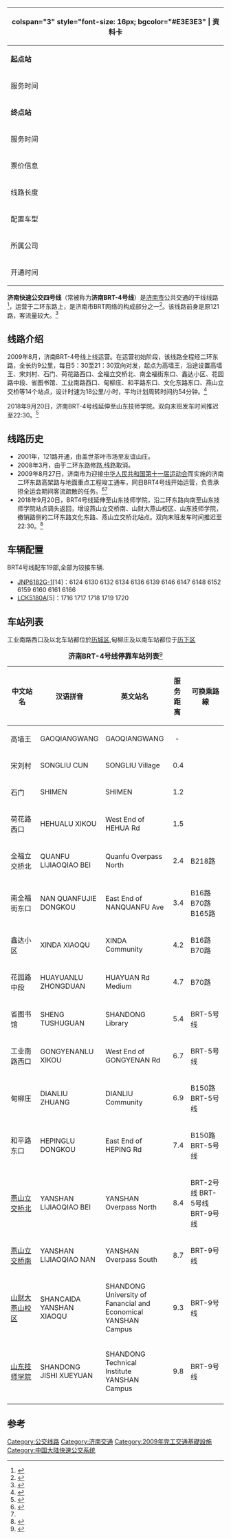 <includeonly>[[Category:公交线路|Category:公交线路]]</includeonly>
{| align=right border="1" class="infobox" style="font-size:90%;text-align:center;width:23em;"
! colspan="3" style="font-size: 16px; bgcolor="#E3E3E3" | <FONT COLOR=RED><BIG><u>{{PAGENAME}}</u></BIG></FONT>资料卡
|-
| '''起点站'''
| colspan="2" | '''[[高墙王|高墙王]]'''
|-
| 服务时间
| colspan="2" | 05:30-22:30
|-
| '''终点站'''
| colspan="2" | '''[[山东技师学院|山东技师学院]]'''
|-
| 服务时间
| colspan="2" | 05:30-22:30
|-
| 票价信息
| colspan="2" | 投币二元,公交卡8折,两小时内换乘六折;学生卡四折,其他城市交联卡无折扣
|-
| 线路长度
|9.8 千米
|-
| 配置车型
| colspan="2"|JNP6182G-1,LCK5180A
|-
| 所属公司
| colspan="2" |济南市公交集团干线公交分公司
|-
| 开通时间
| colspan="2" |2009年8月27日
|}
<noinclude>
[[Category:济南交通|Category:济南交通]]
[[Category:2009年完工交通基礎設施|Category:2009年完工交通基礎設施]]
[[Category:中国大陆快速公交系统|Category:中国大陆快速公交系统]]
</noinclude>

'''济南快速公交四号线'''（常被称为'''济南BRT-4号线'''）是[[济南市|济南市]]公共交通的干线线路<ref>{{Cite web|title=智能化将助济南迈入“公交都市”手机一查便知|url=http://sd.dzwww.com/sdnews/201211/t20121101_7599218.htm|accessdate=2020-08-18|author=张梦尧、王晓迪|date=2012-11-01|format=|publisher=山东商报|language=}}</ref>，运营于二环东路上，是济南市BRT网络的构成部分之一<ref>{{Cite web|title=济南:形成国内首个BRT网络|url=http://yantai.dzwww.com/xinwen/sdxw/sdxwrd/200910/t20091012_5103750.htm|accessdate=2020-08-18|author=齐鲁晚报|date=2009-10-12|format=|publisher=大众网烟台站|language=}}</ref>。该线路前身是原121路，客流量较大。<ref>{{Cite web|title=济南公交开通试运行BRT9号线，同时优化BRT4号线|url=http://jinan.dzwww.com/yc/201809/t20180922_16649148.htm|accessdate=2020-08-18|author=张帆|date=2018-09-22|format=|publisher=大众网·济南|language=}}</ref>

==线路介绍==
2009年8月，济南BRT-4号线上线运营。在运营初始阶段，该线路全程经二环东路，全长约9公里，每日5：30至21：30双向对发，起点为高墙王，沿途设置高墙王、宋刘村、石门、荷花路西口、全福立交桥北、南全福街东口、鑫达小区、花园路中段、省图书馆、工业南路西口、甸柳庄、和平路东口、文化东路东口、燕山立交桥等14个站点，设计时速为18公里/小时，平均计划周转时间约54分钟。<ref name=":0">{{Cite web|title=济南二环东路今天上午全线通车 创造两项纪录|url=http://www.dzwww.com/shandong/sdnews/200908/t20090827_5038954.html|accessdate=2020-08-18|author=赵新婷、杨博|date=2009-08-27|format=|publisher=大众网|language=}}</ref>

2018年9月20日，济南BRT-4号线延伸至山东技师学院。双向末班发车时间推迟至22:30。<ref name=":1">{{Cite web|title=在济南上高架穿隧道的BRT9即将试运行，BRT4也要延长|url=https://sd.ifeng.com/a/20180921/6900838_0.shtml|accessdate=2020-08-18|author=齐鲁壹点|date=2018-09-21|format=|publisher=凤凰网·山东|language=}}</ref>

==线路历史==
*2001年，121路开通，由盖世茶叶市场至友谊山庄。
*2008年3月，由于二环东路修路,线路取消。
*2009年8月27日，济南市为迎接[[中华人民共和国第十一届全国运动会|中华人民共和国第十一届运动会]]而实施的济南二环东路高架路与地面重点工程竣工通车，同日BRT4号线开始运营，负责承担全运会期间客流疏散的任务。<ref>{{Cite web|title=二环东路高架桥将通车　BRT4号线有望同日开通|url=http://sd.dzwww.com/jinanxinwen/200908/t20090825_5035274.htm|accessdate=2020-08-18|author=王帅军、李杰|date=2009-08-25|format=|publisher=大众网|language=}}</ref><ref name=":0" />
*2018年9月20日，BRT4号线延伸至山东技师学院，沿二环东路向南至山东技师学院站点调头返回，增设燕山立交桥南、山财大燕山校区、山东技师学院，撤销路侧的二环东路文化东路、燕山立交桥北站点。双向末班发车时间推迟至22:30。<ref name=":1">{{Cite web|title=在济南上高架穿隧道的BRT9即将试运行，BRT4也要延长|url=https://sd.ifeng.com/a/20180921/6900838_0.shtml|accessdate=2020-08-18|author=齐鲁壹点|date=2018-09-21|format=|publisher=凤凰网·山东|language=}}</ref>

==车辆配置==
BRT4号线配车19部,全部为铰接车辆.
*[[JNP6182G-1|JNP6182G-1]][14]：6124 6130 6132 6134 6136 6139 6146 6147 6148 6152 6159 6160 6161 6166
*[[LCK5180A|LCK5180A]][5]：1716 1717 1718 1719 1720 

==车站列表==
工业南路西口及以北车站都位於[[历城区|历城区]],甸柳庄及以南车站都位于[[历下区|历下区]]

{| class="wikitable" rules="all"
|+'''济南BRT-4号线停靠车站列表'''<ref>{{Cite web|title=济南brt4号线|url=https://map.baidu.com/?s=s%26wd%3D%E6%B5%8E%E5%8D%97BRT4%E5%8F%B7%E7%BA%BF%26c%3D288&from=alamap&tpl=map_bus|accessdate=2020-08-18|author=|date=|format=|publisher=百度地图|language=}}</ref>
|-
!style="width: 7.5em;"|中文站名
!汉语拼音
!英文站名
!style="width: 2.5em;"|服务距离
!style="width: 7.5em;"|可换乘路線
|-
|高墙王
|GAOQIANGWANG
|GAOQIANGWANG
|style="text-align:center;"|-
|
|-
|宋刘村
|SONGLIU CUN
|SONGLIU Village
|style="text-align: right;"|0.4
|
|-
|石门
|SHIMEN
|SHIMEN
|style="text-align: right;"|1.2
|
|-
|荷花路西口
|HEHUALU XIKOU
|West End of HEHUA Rd
|style="text-align: right;"|1.5
|
|-
|全福立交桥北
|QUANFU LIJIAOQIAO BEI
|Quanfu Overpass North
|style="text-align: right;"|2.4
|B218路
|-
|南全福街东口
|NAN QUANFUJIE DONGKOU
|East End of NANQUANFU Ave
|style="text-align: right;"|3.4
|B16路 B70路 B165路
|-
|鑫达小区
|XINDA XIAOQU
|XINDA Community
|style="text-align: right;"|4.2
|B16路 B70路
|-
|花园路中段
|HUAYUANLU ZHONGDUAN
|HUAYUAN Rd Medium
|style="text-align: right;"|4.7
|B70路
|-
|省图书馆
|SHENG TUSHUGUAN
|SHANDONG Library
|style="text-align: right;"|5.4
|BRT-5号线
|-
|工业南路西口
|GONGYENANLU XIKOU
|West End of GONGYENAN Rd
|style="text-align: right;"|6.7
|BRT-5号线
|-
|甸柳庄
|DIANLIU ZHUANG
|DIANLIU Community
|style="text-align: right;"|6.9
|B150路 BRT-5号线 
|-
|和平路东口
|HEPINGLU DONGKOU
|East End of HEPING Rd
|style="text-align: right;"|7.4
|B150路 BRT-5号线
|-
|[[燕山立交桥北|燕山立交桥北]]
|YANSHAN LIJIAOQIAO BEI
|YANSHAN Overpass North
|style="text-align: right;"|8.4
|BRT-2号线 BRT-5号线 BRT-9号线
|-
|[[燕山立交桥南|燕山立交桥南]]
|YANSHAN LIJIAOQIAO NAN
|YANSHAN Overpass South
|style="text-align: right;"|8.7
|BRT-9号线
|-
|[[山东财经大学|山财大燕山校区]]
|SHANCAIDA YANSHAN XIAOQU
|SHANDONG University of Fanancial and Economical YANSHAN Campus
|style="text-align: right;"|9.3
|BRT-9号线
|-
|[[山东技师学院|山东技师学院]]
|SHANDONG JISHI XUEYUAN
|SHANDONG Technical Institute YANSHAN Campus
|style="text-align: right;"|9.8
|BRT-9号线
|-
|}

== 参考 ==